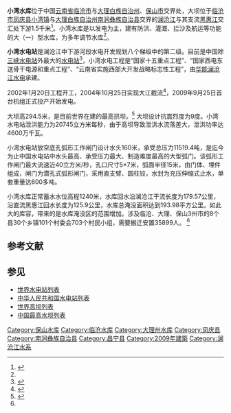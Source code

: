 {{Infobox Reservoir | 
|name                     = 小湾水库
|nickname                 = 
|image                    = 
|image_caption            = 
|map                      = 
|map_caption              = 
|pushpin_map              = China
|pushpin_map_caption      = 小湾水库在中国的位置
|code                     = 
|class                    = 大（一）型[[水库|水库]]
|location_of_reservoir    = [[云南省|云南省]][[临沧市|临沧市]]、[[大理州|大理州]]、[[保山市|保山市]]
|location_of_dam          = [[凤庆县|凤庆县]][[小湾镇|小湾镇]]与[[南涧县|南涧县]]交界处
|inflow                   = [[澜沧江|澜沧江]]、[[黑惠江|黑惠江]]
|outflow                  = [[澜沧江|澜沧江]]
|catchment_area           = 
|reservoir_area           = 193.98
|mean_depth               = 
|maximum_depth            = 
|flood_level              = 
|normal_water_level       = 1240
|dead_water_level         = 
|water_quality            = 
|island                   = 
|maximum_storage_capacity = 151.32亿
|normal_storage_capacity  = 98.95亿
|dead_storage_capacity    = 
|type_of_dam              = 混凝土双曲栱坝
|elevation_of_dam         = 1245
|height_of_dam            = 294.5
|length_of_dam            = 922.74
|width_of_dam             = 13
|installed_capacity       = 420万千瓦
|irrigated_area           = 
|start                    = 2002年1月20日
|complete                 = 2009年9月开始发电
|cost                     = 超过400亿元
|emigrate                 = 35899人
|latd              = 24
|latm              = 41
|lats              = 00
|latNS             = N
|longd             = 100
|longm             = 05
|longs             = 50
|longEW            = E
|website           = 
|footnotes         = 资料来源：<ref>{{Cite web |url=http://www.yn.xinhuanet.com/tebd/xdds/xw/gaik.htm |title=小湾电站概况 |accessdate=2009-09-26 |archive-date=2009-05-30 |archive-url=https://web.archive.org/web/20090530181612/http://www.yn.xinhuanet.com/tebd/xdds/xw/gaik.htm |dead-url=no }}</ref><ref>{{Cite web |url=http://yn.yunnan.cn/html/2009-09/26/content_922873.htm |title=（小湾水电站首台机组发电）小湾移民的幸福新生活 |access-date=2009-09-26 |archive-date=2016-10-02 |archive-url=https://web.archive.org/web/20161002171704/http://yn.yunnan.cn/html/2009-09/26/content_922873.htm |dead-url=no }}</ref><ref name="slsdgc">[http://www.slsdgc.com.cn/water/theme1/info.php?id=24396 小湾水电站]{{dead link|date=2017年12月 |bot=InternetArchiveBot |fix-attempted=yes }}</ref><ref>[http://news.yninfo.com/yn/jjxw/201008/t20100825_1585443.htm 小湾水电站4号机组揭牌 全国水电安装突破2亿千瓦]{{Dead link|date=2019年12月 |bot=InternetArchiveBot |fix-attempted=yes }}</ref>
}}
'''小湾水库'''位于中国[[云南省|云南省]][[临沧市|临沧市]]与[[大理白族自治州|大理白族自治州]]、[[保山市|保山市]]交界处，大坝位于[[临沧市|临沧市]][[凤庆县|凤庆县]][[小湾镇|小湾镇]]与[[大理白族自治州|大理白族自治州]][[南涧彝族自治县|南涧彝族自治县]]交界的[[澜沧江|澜沧江]]与其支流[[黑惠江|黑惠江]]交汇处下游1.5千米<ref>{{Cite web |url=http://www.yn.xinhuanet.com/tebd/xdds/xw/gaik.htm |title=存档副本 |accessdate=2009-09-26 |archive-date=2009-05-30 |archive-url=https://web.archive.org/web/20090530181612/http://www.yn.xinhuanet.com/tebd/xdds/xw/gaik.htm |dead-url=no }}</ref>。小湾水库是以发电为主，建有防洪、灌溉、拦沙及航运等功能的大（一）型水库，为多年调节水库<ref name="slsdgc"/>。

'''小湾水电站'''是澜沧江中下游河段水电开发规划八个梯级中的第二级。目前是中国除[[三峡水电站|三峡水电站]]外最大的[[水电站|水电站]]<ref>{{Cite web |url=http://www.eptchina.cn/html/news/2009-9/20/0992008275412691.html |title=小湾电站水库能装10个滇池 库容150亿立方米 |access-date=2010-09-26 |archive-url=https://web.archive.org/web/20160305012703/http://www.eptchina.cn/html/news/2009-9/20/0992008275412691.html |archive-date=2016-03-05 |dead-url=yes }}</ref>，小湾水电工程是“国家十五重点工程”、“国家西电东送骨干电源和重点工程”、“云南省实施西部大开发战略标志性工程”，由[[华能澜沧江水电|华能澜沧江水电]]承建。

2002年1月20日工程开工，2004年10月25日实现大江截流<ref>{{Cite web |url=http://news.sina.com.cn/o/2004-10-26/10564043086s.shtml |title=我国重点水电建设项目小湾水电站大江截流成功 |accessdate=2009-09-26 |archive-date=2011-07-20 |archive-url=https://web.archive.org/web/20110720060043/http://news.sina.com.cn/o/2004-10-26/10564043086s.shtml |dead-url=no }}</ref>，2009年9月25日首台机组正式投产开始发电。

大坝高294.5米，是目前世界在建的最高拱坝。<ref name="10年磨一剑">{{Cite web |url=http://www.yn.xinhuanet.com/newscenter/2009-09/22/content_17769088.htm |title=10年磨一剑 小湾电站建设带来沧桑巨变 |access-date=2010-09-26 |archive-date=2009-09-27 |archive-url=https://web.archive.org/web/20090927065419/http://www.yn.xinhuanet.com/newscenter/2009-09/22/content_17769088.htm |dead-url=no }}</ref> 大坝设计抗震烈度为9度。小湾水电站泄洪能力为20745立方米每秒，由于高坝导致泄洪水流落差大，泄洪功率达4600万千瓦。

小湾水电站放空底孔弧形工作闸门设计水头160米，承受总压力11519.4吨，是迄今为止中国水电站中水头最高、承受压力最大、制造难度最高的大型弧门。该弧形工作闸门最大流速近40立方米/秒，孔口尺寸5×7米，弧面半径15米，由门体、埋件组成，闸门为潜孔式弧形闸门，采用直支臂、圆柱铰，水封为充压伸缩式止水，单套重量达600多吨。

小湾水库正常蓄水水位高程1240米，水库回水沿澜沧江干流长度为179.57公里，沿直流黑惠江回水长度为125.9公里，水库总淹没面积达到193.98平方公里。如此大的库容，带来的是水库淹没区的范围增加。涉及临沧、大理、保山3州市的8个县30个乡镇101个村委会703个村民小组，需要搬迁安置35899人。 <ref name="10年磨一剑"/>

==参考文献==
{{reflist}}

==参见==
* [[世界水电站列表|世界水电站列表]]
* [[中华人民共和国水电站列表|中华人民共和国水电站列表]]
*[[世界高坝列表|世界高坝列表]]
*[[中国最高水坝列表|中国最高水坝列表]]

{{澜沧江水电站}}
{{云南地理|水体}}

{{Portal bar|中國|水利|電力}}
[[Category:保山水库|Category:保山水库]]
[[Category:临沧水库|Category:临沧水库]]
[[Category:大理州水库|Category:大理州水库]]
[[Category:凤庆县|Category:凤庆县]]
[[Category:南涧彝族自治县|Category:南涧彝族自治县]]
[[Category:昌宁县|Category:昌宁县]]
[[Category:2009年建築|Category:2009年建築]]
[[Category:澜沧江水系|Category:澜沧江水系]]